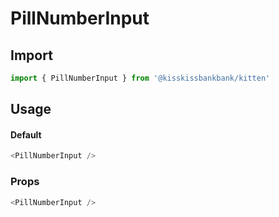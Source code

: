 
<Meta title="Form/PillNumberInput" component={PillNumberInput} />

# PillNumberInput

## Import

```js
import { PillNumberInput } from '@kisskissbankbank/kitten'
```

## Usage

<Canvas>
  <Story name="Default" story={stories.Default} />
</Canvas>

#### Default

```js
<PillNumberInput />
```

### Props

```js
<PillNumberInput />
```
